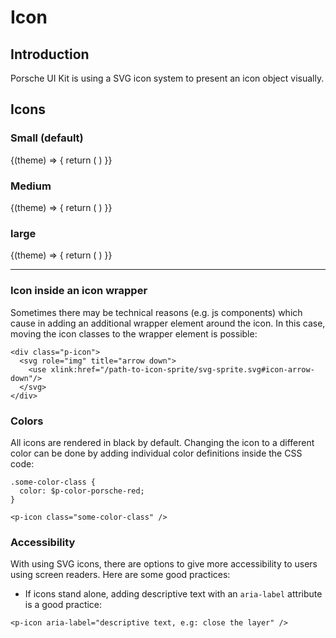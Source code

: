 
# Icon

## Introduction
Porsche UI Kit is using a SVG icon system to present an icon object visually.

## Icons

### Small (default)
<Example noTheme>
  {(theme) => {
    return (
      <React.Fragment>
        <p-icon icon="icon_car-next.min.svg"></p-icon>
      </React.Fragment>
    )
}}
</Example>

### Medium
<Example noTheme>
  {(theme) => {
    return (
      <React.Fragment>
        <p-icon icon="icon_car-next.min.svg" size="medium"></p-icon>
      </React.Fragment>
    )
}}
</Example>

### large
<Example noTheme>
  {(theme) => {
    return (
      <React.Fragment>
        <p-icon icon="icon_car-next.min.svg" size="large"></p-icon>
      </React.Fragment>
    )
}}
</Example>

---

### Icon inside an icon wrapper
Sometimes there may be technical reasons (e.g. js components) which cause in adding an additional wrapper element around the icon. In this case, moving the icon classes to the wrapper element is possible:
```
<div class="p-icon">
  <svg role="img" title="arrow down">
    <use xlink:href="/path-to-icon-sprite/svg-sprite.svg#icon-arrow-down"/>
  </svg>
</div>
```

### Colors
All icons are rendered in black by default. Changing the icon to a different color can be done by adding individual color definitions inside the CSS code:
```
.some-color-class {
  color: $p-color-porsche-red;
}

<p-icon class="some-color-class" />
```

### Accessibility
With using SVG icons, there are options to give more accessibility to users using screen readers. Here are some good practices:

* If icons stand alone, adding descriptive text with an `aria-label` attribute is a good practice:
```
<p-icon aria-label="descriptive text, e.g: close the layer" />
```

